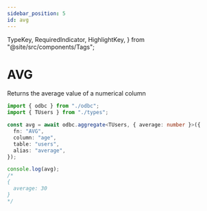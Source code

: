 ```yaml
---
sidebar_position: 5
id: avg
---
```


  TypeKey,
  RequiredIndicator,
  HighlightKey,
} from "@site/src/components/Tags";

# AVG

Returns the average value of a numerical column

```ts
import { odbc } from "./odbc";
import { TUsers } from "./types";

const avg = await odbc.aggregate<TUsers, { average: number }>({
  fn: "AVG",
  column: "age",
  table: "users",
  alias: "average",
});

console.log(avg);
/*
{
  average: 30
}
*/
```
